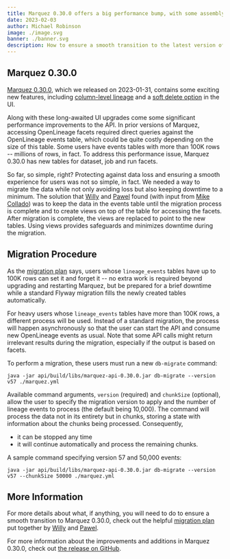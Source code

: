 ```yaml
---
title: Marquez 0.30.0 offers a big performance bump, with some assembly required
date: 2023-02-03
author: Michael Robinson
image: ./image.svg
banner: ./banner.svg
description: How to ensure a smooth transition to the latest version of Marquez. 
---
```


## Marquez 0.30.0

[Marquez 0.30.0](https://github.com/MarquezProject/marquez/releases/tag/0.30.0), 
which we released on 2023-01-31, contains some exciting new features, including 
[column-level lineage](https://github.com/MarquezProject/marquez/pull/2293) and 
a [soft delete option](https://github.com/MarquezProject/marquez/pull/2343) in 
the UI.

Along with these long-awaited UI upgrades come some significant performance 
improvements to the API. In prior versions of Marquez, accessing OpenLineage 
facets required direct queries against the OpenLineage events table, which could 
be quite costly depending on the size of this table. Some users have events 
tables with more than 100K rows -- millions of rows, in fact. To address this 
performance issue, Marquez 0.30.0 has new tables for dataset, job and run facets.

So far, so simple, right? Protecting against data loss and ensuring a smooth 
experience for users was not so simple, in fact. We needed a way to migrate the 
data while not only avoiding loss but also keeping downtime to a minimum. The 
solution that [Willy](https://github.com/wslulciuc) and 
[Pawel](https://github.com/pawel-big-lebowski) found (with input from 
[Mike Collado](https://github.com/collado-mike)) was to keep the data in the 
events table until the migration process is complete and to create views on top 
of the table for accessing the facets. After migration is complete, the views 
are replaced to point to the new tables. Using views provides safeguards and 
minimizes downtime during the migration. 

## Migration Procedure

As the 
[migration plan](https://github.com/MarquezProject/marquez/blob/main/api/src/main/resources/marquez/db/migration/V57__readme.md) 
says, users whose `lineage_events` tables have up to 100K rows can set it and 
forget it -- no extra work is required beyond upgrading and restarting 
Marquez, but be prepared for a brief downtime while a standard Flyway migration 
fills the newly created tables automatically.

For heavy users whose `lineage_events` tables have more than 100K rows, a 
different process will be used. Instead of a standard migration, the process will 
happen asynchronously so that the user can start the API and consume new 
OpenLineage events as usual. Note that some API calls might return irrelevant 
results during the migration, especially if the output is based on facets.

To perform a migration, these users must run a new `db-migrate` command:

```
java -jar api/build/libs/marquez-api-0.30.0.jar db-migrate --version v57 ./marquez.yml
```

Available command arguments, `version` (required) and `chunkSize` (optional), 
allow the user to specify the migration version to apply and the number of 
lineage events to process (the default being 10,000). The command will process 
the data not in its entirety but in chunks, storing a state with information 
about the chunks being processed. Consequently,

- it can be stopped any time
- it will continue automatically and process the remaining chunks. 

A sample command specifying version 57 and 50,000 events:

```
java -jar api/build/libs/marquez-api-0.30.0.jar db-migrate --version v57 --chunkSize 50000 ./marquez.yml
```

## More Information

For more details about what, if anything, you will need to do to ensure a smooth 
transition to Marquez 0.30.0, check out the helpful
[migration plan](https://github.com/MarquezProject/marquez/blob/main/api/src/main/resources/marquez/db/migration/V57__readme.md) 
put together by [Willy](https://github.com/wslulciuc) and 
[Pawel](https://github.com/pawel-big-lebowski). 

For more information about the improvements and additions in Marquez 0.30.0, check 
out [the release on GitHub](https://github.com/MarquezProject/marquez/releases/tag/0.30.0).


